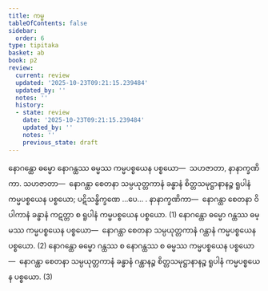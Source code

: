 ```yaml
---
title: ကမ္မ
tableOfContents: false
sidebar:
  order: 6
type: tipitaka
basket: ab
book: p2
review:
  current: review
  updated: '2025-10-23T09:21:15.239484'
  updated_by: ''
  notes: ''
  history:
  - state: review
    date: '2025-10-23T09:21:15.239484'
    updated_by: ''
    notes: ''
    previous_state: draft
---
```



<ReviewStatus review={frontmatter.review} showDetails={true} />

<HypothesisAnnotation frontmatter={frontmatter} />

<DynamicBreadcrumb />

<Division number="31" book="p2" e="ch" v="38" p="166">

<Paragraph number="1683" book="p2">
နောဂန္ထော ဓမ္မော နောဂန္ထဿ ဓမ္မဿ ကမ္မပစ္စယေန ပစ္စယော—  သဟဇာတာ, နာနာက္ခဏိကာ. <Emphasis>သဟဇာတာ</Emphasis>—  နောဂန္ထာ စေတနာ သမ္ပယုတ္တကာနံ ခန္ဓာနံ စိတ္တသမုဋ္ဌာနာနဉ္စ ရူပါနံ ကမ္မပစ္စယေန ပစ္စယော; ပဋိသန္ဓိက္ခဏေ …ပေ… . <Emphasis>နာနာက္ခဏိကာ</Emphasis>—  နောဂန္ထာ စေတနာ ဝိပါကာနံ ခန္ဓာနံ ကဋတ္တာ စ ရူပါနံ ကမ္မပစ္စယေန ပစ္စယော. (1)
</Paragraph>

<Paragraph number="1684" book="p2">
နောဂန္ထော ဓမ္မော ဂန္ထဿ ဓမ္မဿ ကမ္မပစ္စယေန ပစ္စယော—  နောဂန္ထာ စေတနာ သမ္ပယုတ္တကာနံ ဂန္ထာနံ ကမ္မပစ္စယေန ပစ္စယော. (2)
</Paragraph>

<Paragraph number="1685" book="p2">
နောဂန္ထော ဓမ္မော ဂန္ထဿ စ နောဂန္ထဿ စ ဓမ္မဿ ကမ္မပစ္စယေန ပစ္စယော—  နောဂန္ထာ စေတနာ သမ္ပယုတ္တကာနံ ခန္ဓာနံ ဂန္ထာနဉ္စ စိတ္တသမုဋ္ဌာနာနဉ္စ ရူပါနံ ကမ္မပစ္စယေန ပစ္စယော. (3)
</Paragraph>
</Division>